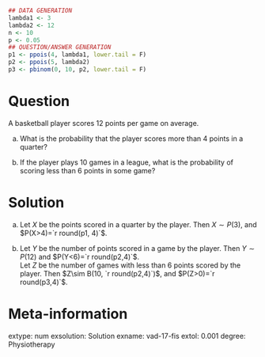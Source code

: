 
```r
## DATA GENERATION
lambda1 <- 3
lambda2 <- 12
n <- 10
p <- 0.05
## QUESTION/ANSWER GENERATION
p1 <- ppois(4, lambda1, lower.tail = F)
p2 <- ppois(5, lambda2)
p3 <- pbinom(0, 10, p2, lower.tail = F)
```

Question
========
A basketball player scores 12 points per game on average.


a. What is the probability that the player scores more than 4 points in a quarter?

a. If the player plays 10 games in a league, what is the probability of scoring less than 6 points in some game?

Solution
========

a. Let $X$ be the points scored in a quarter by the player. Then $X\sim P(3)$, and $P(X>4)=`r round(p1, 4)`$.

a. Let $Y$ be the number of points scored in a game by the player. Then $Y\sim P(12)$ and $P(Y<6)=`r round(p2,4)`$.  
Let $Z$ be the number of games with less than 6 points scored by the player. Then $Z\sim B(10, `r round(p2,4)`)$, and $P(Z>0)=`r round(p3,4)`$.

Meta-information 
================
extype: num
exsolution: Solution
exname: vad-17-fis
extol: 0.001
degree: Physiotherapy
 

